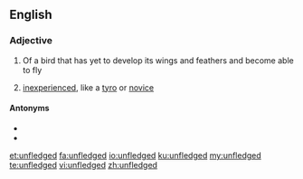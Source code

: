 ==English==

===Adjective===
{{en-adj|-}}

# Of a bird that has yet to develop its wings and feathers and become able to fly
# {{label|en|figuratively}} [[inexperienced]], like a [[tyro]] or [[novice]]

====Antonyms====
* {{l|en|fledged}}
* {{l|en|experienced}}

[[et:unfledged]]
[[fa:unfledged]]
[[io:unfledged]]
[[ku:unfledged]]
[[my:unfledged]]
[[te:unfledged]]
[[vi:unfledged]]
[[zh:unfledged]]